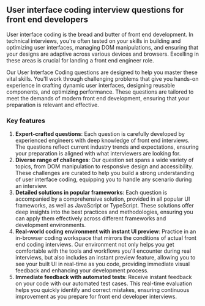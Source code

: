 ## User interface coding interview questions for front end developers

User interface coding is the bread and butter of front end development. In technical interviews, you're often tested on your skills in building and optimizing user interfaces, managing DOM manipulations, and ensuring that your designs are adaptive across various devices and browsers. Excelling in these areas is crucial for landing a front end engineer role.

Our User Interface Coding questions are designed to help you master these vital skills. You'll work through challenging problems that give you hands-on experience in crafting dynamic user interfaces, designing reusable components, and optimizing performance. These questions are tailored to meet the demands of modern front end development, ensuring that your preparation is relevant and effective.

### Key features

1. **Expert-crafted questions**: Each question is carefully developed by experienced engineers with deep knowledge of front end interviews. The questions reflect current industry trends and expectations, ensuring your preparation is aligned with what interviewers are looking for.
2. **Diverse range of challenges**: Our question set spans a wide variety of topics, from DOM manipulation to responsive design and accessibility. These challenges are curated to help you build a strong understanding of user interface coding, equipping you to handle any scenario during an interview.
3. **Detailed solutions in popular frameworks**: Each question is accompanied by a comprehensive solution, provided in all popular UI frameworks, as well as JavaScript or TypeScript. These solutions offer deep insights into the best practices and methodologies, ensuring you can apply them effectively across different frameworks and development environments.
4. **Real-world coding environment with instant UI preview**: Practice in an in-browser coding workspace that mirrors the conditions of actual front end coding interviews. Our environment not only helps you get comfortable with the tools and workflows you'll encounter during real interviews, but also includes an instant preview feature, allowing you to see your built UI in real-time as you code, providing immediate visual feedback and enhancing your development process.
5. **Immediate feedback with automated tests**: Receive instant feedback on your code with our automated test cases. This real-time evaluation helps you quickly identify and correct mistakes, ensuring continuous improvement as you prepare for front end developer interviews.
